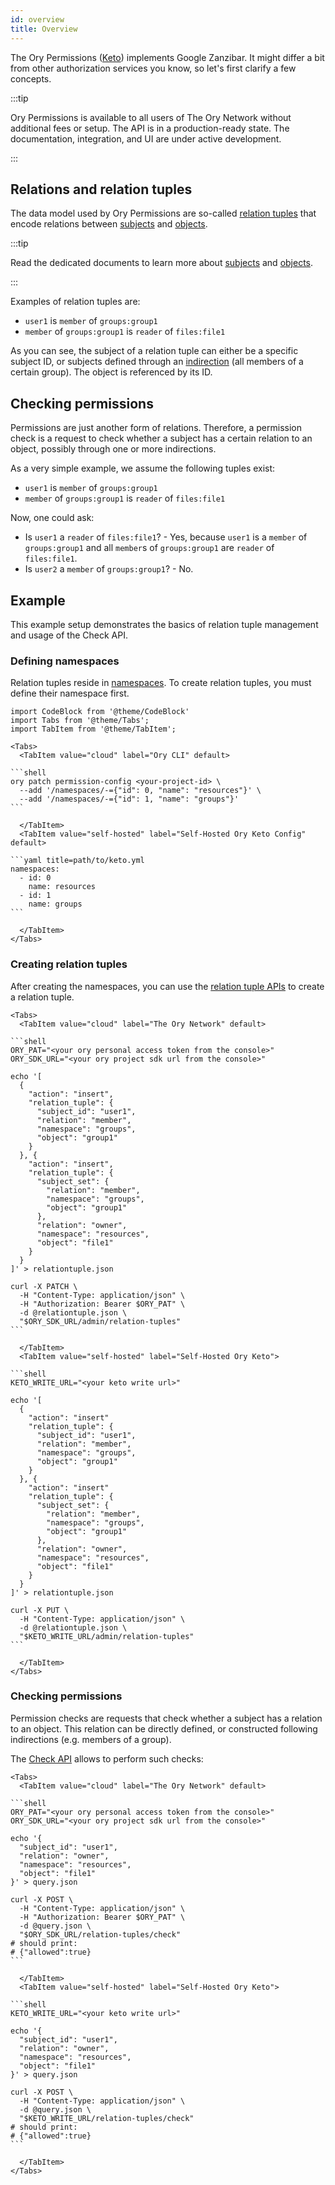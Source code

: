 ```yaml
---
id: overview
title: Overview
---
```


The Ory Permissions ([Keto](https://github.com/ory/keto)) implements Google Zanzibar. It might differ a bit from other
authorization services you know, so let's first clarify a few concepts.

:::tip

Ory Permissions is available to all users of The Ory Network without additional fees or setup. The API is in a production-ready state.
The documentation, integration, and UI are under active development.

:::

## Relations and relation tuples

The data model used by Ory Permissions are so-called [relation tuples](/keto/concepts/relation-tuples.mdx) that encode relations
between [subjects](/keto/concepts/subjects.mdx) and [objects](/keto/concepts/objects.mdx).

:::tip

Read the dedicated documents to learn more about [subjects](/keto/concepts/subjects.mdx) and
[objects](/keto/concepts/objects.mdx).

:::

Examples of relation tuples are:

- `user1` is `member` of `groups:group1`
- `member` of `groups:group1` is `reader` of `files:file1`

As you can see, the subject of a relation tuple can either be a specific subject ID, or subjects defined through an
[indirection](https://en.wikipedia.org/wiki/Indirection) (all members of a certain group). The object is referenced by its ID.

## Checking permissions

Permissions are just another form of relations. Therefore, a permission check is a request to check whether a subject has a
certain relation to an object, possibly through one or more indirections.

As a very simple example, we assume the following tuples exist:

- `user1` is `member` of `groups:group1`
- `member` of `groups:group1` is `reader` of `files:file1`

Now, one could ask:

- Is `user1` a `reader` of `files:file1`? - Yes, because `user1` is a `member` of `groups:group1` and all `member`s of
  `groups:group1` are `reader` of `files:file1`.
- Is `user2` a `member` of `groups:group1`? - No.

## Example

This example setup demonstrates the basics of relation tuple management and usage of the Check API.

### Defining namespaces

Relation tuples reside in [namespaces](/keto/concepts/namespaces.mdx). To create relation tuples, you must define their namespace
first.

````mdx-code-block
import CodeBlock from '@theme/CodeBlock'
import Tabs from '@theme/Tabs';
import TabItem from '@theme/TabItem';

<Tabs>
  <TabItem value="cloud" label="Ory CLI" default>

```shell
ory patch permission-config <your-project-id> \
  --add '/namespaces/-={"id": 0, "name": "resources"}' \
  --add '/namespaces/-={"id": 1, "name": "groups"}'
```

  </TabItem>
  <TabItem value="self-hosted" label="Self-Hosted Ory Keto Config" default>

```yaml title=path/to/keto.yml
namespaces:
  - id: 0
    name: resources
  - id: 1
    name: groups
```

  </TabItem>
</Tabs>
````

### Creating relation tuples

After creating the namespaces, you can use the [relation tuple APIs](/reference/api.mdx#operation/createRelationTuple) to create a
relation tuple.

````mdx-code-block
<Tabs>
  <TabItem value="cloud" label="The Ory Network" default>

```shell
ORY_PAT="<your ory personal access token from the console>"
ORY_SDK_URL="<your ory project sdk url from the console>"

echo '[
  {
    "action": "insert",
    "relation_tuple": {
      "subject_id": "user1",
      "relation": "member",
      "namespace": "groups",
      "object": "group1"
    }
  }, {
    "action": "insert",
    "relation_tuple": {
      "subject_set": {
        "relation": "member",
        "namespace": "groups",
        "object": "group1"
      },
      "relation": "owner",
      "namespace": "resources",
      "object": "file1"
    }
  }
]' > relationtuple.json

curl -X PATCH \
  -H "Content-Type: application/json" \
  -H "Authorization: Bearer $ORY_PAT" \
  -d @relationtuple.json \
  "$ORY_SDK_URL/admin/relation-tuples"
```

  </TabItem>
  <TabItem value="self-hosted" label="Self-Hosted Ory Keto">

```shell
KETO_WRITE_URL="<your keto write url>"

echo '[
  {
    "action": "insert"
    "relation_tuple": {
      "subject_id": "user1",
      "relation": "member",
      "namespace": "groups",
      "object": "group1"
    }
  }, {
    "action": "insert"
    "relation_tuple": {
      "subject_set": {
        "relation": "member",
        "namespace": "groups",
        "object": "group1"
      },
      "relation": "owner",
      "namespace": "resources",
      "object": "file1"
    }
  }
]' > relationtuple.json

curl -X PUT \
  -H "Content-Type: application/json" \
  -d @relationtuple.json \
  "$KETO_WRITE_URL/admin/relation-tuples"
```

  </TabItem>
</Tabs>
````

### Checking permissions

Permission checks are requests that check whether a subject has a relation to an object. This relation can be directly defined, or
constructed following indirections (e.g. members of a group).

The [Check API](/reference/api.mdx#operation/postCheck) allows to perform such checks:

````mdx-code-block
<Tabs>
  <TabItem value="cloud" label="The Ory Network" default>

```shell
ORY_PAT="<your ory personal access token from the console>"
ORY_SDK_URL="<your ory project sdk url from the console>"

echo '{
  "subject_id": "user1",
  "relation": "owner",
  "namespace": "resources",
  "object": "file1"
}' > query.json

curl -X POST \
  -H "Content-Type: application/json" \
  -H "Authorization: Bearer $ORY_PAT" \
  -d @query.json \
  "$ORY_SDK_URL/relation-tuples/check"
# should print:
# {"allowed":true}
```

  </TabItem>
  <TabItem value="self-hosted" label="Self-Hosted Ory Keto">

```shell
KETO_WRITE_URL="<your keto write url>"

echo '{
  "subject_id": "user1",
  "relation": "owner",
  "namespace": "resources",
  "object": "file1"
}' > query.json

curl -X POST \
  -H "Content-Type: application/json" \
  -d @query.json \
  "$KETO_WRITE_URL/relation-tuples/check"
# should print:
# {"allowed":true}
```

  </TabItem>
</Tabs>
````
